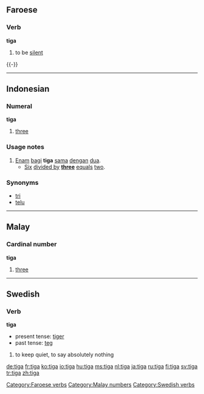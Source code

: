 ==Faroese==
{{fo-conj-tiga}}

===Verb===
'''tiga'''

# to be [[silent]]

{{-}}

[[Category:Faroese verbs]]

----

==Indonesian==

===Numeral===
'''tiga'''

# {{cardinal|lang=id}} [[three]]

===Usage notes===
# [[enam|Enam]] [[bagi]] '''tiga''' [[sama]] [[dengan]] [[dua]].
#* [[six|Six]] [[divided by]] '''[[three]]''' [[equal]]s [[two]].

===Synonyms===
* [[tri]]
* [[telu]]

----

==Malay==
===Cardinal number===
'''tiga'''

# [[three]]

[[Category:Malay numbers]]

----

==Swedish==

===Verb===
'''tiga'''

*present tense: [[tiger#Swedish|tiger]]
*past tense: [[teg#Swedish|teg]]

# to keep quiet, to say absolutely nothing

[[Category:Swedish verbs]]

[[de:tiga]]
[[fr:tiga]]
[[ko:tiga]]
[[io:tiga]]
[[hu:tiga]]
[[ms:tiga]]
[[nl:tiga]]
[[ja:tiga]]
[[ru:tiga]]
[[fi:tiga]]
[[sv:tiga]]
[[tr:tiga]]
[[zh:tiga]]